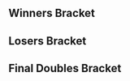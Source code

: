 {{DISPLAYTITLE:Get On My Level 2017: ''Melee'' Doubles Bracket}}{{SetGame|melee}}
{{GOML 2017 Melee Tabs|This=6}}
==Winners Bracket==
{{8DEDoublesWBracketA
<!-- ROUND 1 -->
|r1m1t1p1=Leffen |r1m1t1p1flag=se
|r1m1t1p2=Ice |r1m1t1p2flag=de |r1m1t1score=2
|r1m1t2p1=Ryan Ford |r1m1t2p1flag=ca
|r1m1t2p2=Kage |r1m1t2p2flag=ca |r1m1t2score=0
|r1m1win=1
|r1m1t1p1char1=fox |r1m1t1p1stock1=1 |r1m1t1p2char1=fox |r1m1t1p2stock1=1
|r1m1t2p1char1=fox |r1m1t2p1stock1=0 |r1m1t2p2char1=ganon |r1m1t2p2stock1=0 |r1m1win1=1 |r1m1stage1=Battlefield
|r1m1t1p1char2=fox |r1m1t1p1stock2=1 |r1m1t1p2char2=fox |r1m1t1p2stock2=3
|r1m1t2p1char2=fox |r1m1t2p1stock2=0 |r1m1t2p2char2=ganon |r1m1t2p2stock2=0 |r1m1win2=1 |r1m1stage2=Battlefield
|r1m1date=July 29, 2017
|r1m1details={{BracketMatchDetails|reddit=|comment=|vod=}}

|r1m2t1p1=The Moon |r1m2t1p1flag=us
|r1m2t1p2=DJ Nintendo |r1m2t1p2flag=us |r1m2t1score=2
|r1m2t2p1=Bladewise |r1m2t2p1flag=us
|r1m2t2p2=Nightmare |r1m2t2p2flag=ca |r1m2t2score=1
|r1m2win=1
|r1m2t1p1char1=marth |r1m2t1p1stock1=1 |r1m2t1p2char1=fox |r1m2t1p2stock1=2
|r1m2t2p1char1=peach |r1m2t2p1stock1=0 |r1m2t2p2char1=marth |r1m2t2p2stock1=0 |r1m2win1=1 |r1m2stage1=Dream Land
|r1m2t1p1char2=marth |r1m2t1p1stock2=0 |r1m2t1p2char2=fox |r1m2t1p2stock2=0
|r1m2t2p1char2=peach |r1m2t2p1stock2=1 |r1m2t2p2char2=marth |r1m2t2p2stock2=1 |r1m2win2=2 |r1m2stage2=Battlefield
|r1m2t1p1char3=marth |r1m2t1p1stock3=2 |r1m2t1p2char3=fox |r1m2t1p2stock3=4
|r1m2t2p1char3=peach |r1m2t2p1stock3=0 |r1m2t2p2char3=marth |r1m2t2p2stock3=0 |r1m2win3=1 |r1m2stage3=Battlefield
|r1m2date=July 29, 2017
|r1m2details={{BracketMatchDetails|reddit=|comment=|vod=}}

|r1m3t1p1=Shroomed |r1m3t1p1flag=us
|r1m3t1p2=SFAT |r1m3t1p2flag=us |r1m3t1score=2
|r1m3t2p1=MacD |r1m3t2p1flag=us
|r1m3t2p2=KirbyKaze |r1m3t2p2flag=ca |r1m3t2score=0
|r1m3win=1
|r1m3t1p1char1=sheik |r1m3t1p1stock1=1 |r1m3t1p2char1=fox |r1m3t1p2stock1=1
|r1m3t2p1char1=peach |r1m3t2p1stock1=0 |r1m3t2p2char1=sheik |r1m3t2p2stock1=0 |r1m3win1=1 |r1m3stage1=Final Destination
|r1m3t1p1char2=sheik |r1m3t1p1stock2=3 |r1m3t1p2char2=fox |r1m3t1p2stock2=2
|r1m3t2p1char2=peach |r1m3t2p1stock2=0 |r1m3t2p2char2=sheik |r1m3t2p2stock2=0 |r1m3win2=1 |r1m3stage2=Final Destination
|r1m3date=July 29, 2017
|r1m3details={{BracketMatchDetails|reddit=|comment=|vod=}}

|r1m4t1p1=Hungrybox |r1m4t1p1flag=us
|r1m4t1p2=Westballz |r1m4t1p2flag=us |r1m4t1score=2
|r1m4t2p1=Crush |r1m4t2p1flag=us
|r1m4t2p2=Hax |r1m4t2p2flag=us |r1m4t2score=1
|r1m4win=1
|r1m4t1p1char1=puff |r1m4t1p1stock1=3 |r1m4t1p2char1=falco |r1m4t1p2stock1=3
|r1m4t2p1char1=fox |r1m4t2p1stock1=0 |r1m4t2p2char1=fox |r1m4t2p2stock1=0 |r1m4win1=1 |r1m4stage1=Final Destination
|r1m4t1p1char2=puff |r1m4t1p1stock2=0 |r1m4t1p2char2=falco |r1m4t1p2stock2=0
|r1m4t2p1char2=fox |r1m4t2p1stock2=1 |r1m4t2p2char2=fox |r1m4t2p2stock2=1 |r1m4win2=2 |r1m4stage2=Pokémon Stadium
|r1m4t1p1char3=puff |r1m4t1p1stock3=1 |r1m4t1p2char3=falco |r1m4t1p2stock3=1
|r1m4t2p1char3=fox |r1m4t2p1stock3=0 |r1m4t2p2char3=fox |r1m4t2p2stock3=0 |r1m4win3=1 |r1m4stage3=Battlefield
|r1m4date=July 29, 2017
|r1m4details={{BracketMatchDetails|reddit=|comment=|vod=}}

<!-- ROUND 2 -->
|r2m1t1p1=Leffen |r2m1t1p1flag=se
|r2m1t1p2=Ice |r2m1t1p2flag=de |r2m1t1score=3
|r2m1t2p1=The Moon |r2m1t2p1flag=us
|r2m1t2p2=DJ Nintendo |r2m1t2p2flag=us |r2m1t2score=1
|r2m1win=1
|r2m1t1p1char1=fox |r2m1t1p1stock1=2 |r2m1t1p2char1=fox |r2m1t1p2stock1=1
|r2m1t2p1char1=fox |r2m1t2p1stock1=0 |r2m1t2p2char1=fox |r2m1t2p2stock1=0 |r2m1win1=1 |r2m1stage1=Pokémon Stadium
|r2m1t1p1char2=fox |r2m1t1p1stock2=0 |r2m1t1p2char2=fox |r2m1t1p2stock2=0
|r2m1t2p1char2=fox |r2m1t2p1stock2=1 |r2m1t2p2char2=fox |r2m1t2p2stock2=1 |r2m1win2=2 |r2m1stage2=Dream Land
|r2m1t1p1char3=fox |r2m1t1p1stock3=2 |r2m1t1p2char3=fox |r2m1t1p2stock3=2
|r2m1t2p1char3=fox |r2m1t2p1stock3=0 |r2m1t2p2char3=fox |r2m1t2p2stock3=0 |r2m1win3=1 |r2m1stage3=Final Destination
|r2m1t1p1char4=fox |r2m1t1p1stock4=2 |r2m1t1p2char4=fox |r2m1t1p2stock4=1
|r2m1t2p1char4=fox |r2m1t2p1stock4=0 |r2m1t2p2char4=fox |r2m1t2p2stock4=0 |r2m1win4=1 |r2m1stage4=Battlefield
|r2m1date=July 29, 2017
|r2m1details={{BracketMatchDetails|reddit=|comment=|vod=https://www.youtube.com/watch?v=UDaO3PuQNCs}}

|r2m2t1p1=Shroomed |r2m2t1p1flag=us
|r2m2t1p2=SFAT |r2m2t1p2flag=us |r2m2t1score=3
|r2m2t2p1=Hungrybox |r2m2t2p1flag=us
|r2m2t2p2=Westballz |r2m2t2p2flag=us |r2m2t2score=1
|r2m2win=1
|r2m2t1p1char1=sheik |r2m2t1p1stock1=1 |r2m2t1p2char1=fox |r2m2t1p2stock1=1
|r2m2t2p1char1=puff |r2m2t2p1stock1=0 |r2m2t2p2char1=falco |r2m2t2p2stock1=0 |r2m2win1=1 |r2m2stage1=Battlefield
|r2m2t1p1char2=sheik |r2m2t1p1stock2=0 |r2m2t1p2char2=fox |r2m2t1p2stock2=0
|r2m2t2p1char2=puff |r2m2t2p1stock2=1 |r2m2t2p2char2=falco |r2m2t2p2stock2=1 |r2m2win2=2 |r2m2stage2=Final Destination
|r2m2t1p1char3=sheik |r2m2t1p1stock3=1 |r2m2t1p2char3=fox |r2m2t1p2stock3=1
|r2m2t2p1char3=puff |r2m2t2p1stock3=0 |r2m2t2p2char3=falco |r2m2t2p2stock3=0 |r2m2win3=1 |r2m2stage3=Yoshi's Story
|r2m2t1p1char4=sheik |r2m2t1p1stock4=3 |r2m2t1p2char4=fox |r2m2t1p2stock4=2
|r2m2t2p1char4=puff |r2m2t2p1stock4=0 |r2m2t2p2char4=falco |r2m2t2p2stock4=0 |r2m2win4=1 |r2m2stage4=Dream Land
|r2m2date=July 29, 2017
|r2m2details={{BracketMatchDetails|reddit=|comment=|vod=https://www.youtube.com/watch?v=jod--2JiLCc}}
}}
==Losers Bracket==
{{16DEDoublesLBracketSmwA
|tourneylink=Get On My Level/2017/Melee
|tourneyname=Get On My Level 2017
|l1placement=13-16
|l2placement=9-12
|l3placement=7-8
|l4placement=5-6

<!-- ROUND 1 -->
|l1m1t1p1=Syphichan |l1m1t1p1flag=ca
|l1m1t1p2=Duck |l1m1t1p2flag=us |l1m1t1score=0
|l1m1t2p1=Nintendude |l1m1t2p1flag=us
|l1m1t2p2=Mafia |l1m1t2p2flag=us |l1m1t2score=2
|l1m1win=2

|l1m2t1p1=Prince Abu |l1m2t1p1flag=us
|l1m2t1p2=MikeHaze |l1m2t1p2flag=us |l1m2t1score=2
|l1m2t2p1=Fork |l1m2t2p1flag=ca
|l1m2t2p2=Moky |l1m2t2p2flag=ca |l1m2t2score=1
|l1m2win=1
|l1m2t1p1char1=puff |l1m2t1p1stock1=0 |l1m2t1p2char1=fox |l1m2t1p2stock1=0
|l1m2t2p1char1=ic |l1m2t2p1stock1=1 |l1m2t2p2char1=fox |l1m2t2p2stock1=0 |l1m2win1=2 |l1m2stage1=Final Destination
|l1m2t1p1char2=puff |l1m2t1p1stock2=2 |l1m2t1p2char2=fox |l1m2t1p2stock2=1
|l1m2t2p1char2=ic |l1m2t2p1stock2=0 |l1m2t2p2char2=fox |l1m2t2p2stock2=0 |l1m2win2=1 |l1m2stage2=Battlefield
|l1m2t1p1char3=puff |l1m2t1p1stock3=3 |l1m2t1p2char3=fox |l1m2t1p2stock3=2
|l1m2t2p1char3=ic |l1m2t2p1stock3=0 |l1m2t2p2char3=fox |l1m2t2p2stock3=0 |l1m2win3=1 |l1m2stage3=Yoshi's Story
|l1m2date=July 29, 2017
|l1m2details={{BracketMatchDetails|reddit=|comment=|vod=}}

|l1m3t1p1=Monib |l1m3t1p1flag=ca
|l1m3t1p2=Trulliam |l1m3t1p2flag=ca |l1m3t1score=1
|l1m3t2p1=n0ne |l1m3t2p1flag=ni
|l1m3t2p2=Abate |l1m3t2p2flag=us |l1m3t2score=2
|l1m3win=2
|l1m3t1p1char1=luigi |l1m3t1p1stock1=0 |l1m3t1p2char1=falco |l1m3t1p2stock1=0
|l1m3t2p1char1=cf |l1m3t2p1stock1=1 |l1m3t2p2char1=luigi |l1m3t2p2stock1=2 |l1m3win1=2 |l1m3stage1=Final Destination
|l1m3t1p1char2=luigi |l1m3t1p1stock2=2 |l1m3t1p2char2=falco |l1m3t1p2stock2=2
|l1m3t2p1char2=cf |l1m3t2p1stock2=0 |l1m3t2p2char2=luigi |l1m3t2p2stock2=0 |l1m3win2=1 |l1m3stage2=Final Destination
|l1m3t1p1char3=luigi |l1m3t1p1stock3=0 |l1m3t1p2char3=falco |l1m3t1p2stock3=0
|l1m3t2p1char3=cf |l1m3t2p1stock3=2 |l1m3t2p2char3=luigi |l1m3t2p2stock3=1 |l1m3win3=2 |l1m3stage3=Battlefield
|l1m3date=July 29, 2017
|l1m3details={{BracketMatchDetails|reddit=|comment=|vod=}}

|l1m4t1p1=Plat |l1m4t1p1flag=ca
|l1m4t1p2=Damian Tyson |l1m4t1p2flag=ca |l1m4t1score=1
|l1m4t2p1=R2DLiu |l1m4t2p1flag=us
|l1m4t2p2=Zain |l1m4t2p2flag=us |l1m4t2score=2
|l1m4win=2

<!-- ROUND 2 -->
|l2m1t1p1=Crush |l2m1t1p1flag=us
|l2m1t1p2=Hax |l2m1t1p2flag=us |l2m1t1score=1
|l2m1t2p1=Nintendude |l2m1t2p1flag=us
|l2m1t2p2=Mafia |l2m1t2p2flag=us |l2m1t2score=2
|l2m1win=2
|l2m1t1p1char1=fox |l2m1t1p1stock1=1 |l2m1t1p2char1=fox |l2m1t1p2stock1=1
|l2m1t2p1char1=ic |l2m1t2p1stock1=0 |l2m1t2p2char1=peach |l2m1t2p2stock1=0 |l2m1win1=1 |l2m1stage1=Final Destination
|l2m1t1p1char2=fox |l2m1t1p1stock2=0 |l2m1t1p2char2=fox |l2m1t1p2stock2=0
|l2m1t2p1char2=ic |l2m1t2p1stock2=0 |l2m1t2p2char2=peach |l2m1t2p2stock2=1 |l2m1win2=2 |l2m1stage2=Final Destination
|l2m1t1p1char3=fox |l2m1t1p1stock3=0 |l2m1t1p2char3=fox |l2m1t1p2stock3=0
|l2m1t2p1char3=ic |l2m1t2p1stock3=1 |l2m1t2p2char3=peach |l2m1t2p2stock3=1 |l2m1win3=2 |l2m1stage3=Battlefield
|l2m1date=July 29, 2017
|l2m1details={{BracketMatchDetails|reddit=|comment=|vod=}}

|l2m2t1p1=MacD |l2m2t1p1flag=us
|l2m2t1p2=KirbyKaze |l2m2t1p2flag=ca |l2m2t1score=2
|l2m2t2p1=Prince Abu |l2m2t2p1flag=us
|l2m2t2p2=MikeHaze |l2m2t2p2flag=us |l2m2t2score=1
|l2m2win=1
|l2m2t1p1char1=peach |l2m2t1p1stock1=1 |l2m2t1p2char1=sheik |l2m2t1p2stock1=1
|l2m2t2p1char1=puff |l2m2t2p1stock1=0 |l2m2t2p2char1=fox |l2m2t2p2stock1=0 |l2m2win1=1 |l2m2stage1=Final Destination
|l2m2t1p1char2=peach |l2m2t1p1stock2=0 |l2m2t1p2char2=sheik |l2m2t1p2stock2=0
|l2m2t2p1char2=puff |l2m2t2p1stock2=1 |l2m2t2p2char2=fox |l2m2t2p2stock2=1 |l2m2win2=2 |l2m2stage2=Final Destination
|l2m2t1p1char3=peach |l2m2t1p1stock3=1 |l2m2t1p2char3=sheik |l2m2t1p2stock3=1
|l2m2t2p1char3=puff |l2m2t2p1stock3=0 |l2m2t2p2char3=fox |l2m2t2p2stock3=0 |l2m2win3=1 |l2m2stage3=Battlefield
|l2m2date=July 29, 2017
|l2m2details={{BracketMatchDetails|reddit=|comment=|vod=}}

|l2m3t1p1=Bladewise |l2m3t1p1flag=us
|l2m3t1p2=Nightmare |l2m3t1p2flag=ca |l2m3t1score=2
|l2m3t2p1=n0ne |l2m3t2p1flag=ni
|l2m3t2p2=Abate |l2m3t2p2flag=us |l2m3t2score=0
|l2m3win=1
|l2m3t1p1char1=peach |l2m3t1p1stock1=2 |l2m3t1p2char1=marth |l2m3t1p2stock1=1
|l2m3t2p1char1=cf |l2m3t2p1stock1=0 |l2m3t2p2char1=luigi |l2m3t2p2stock1=0 |l2m3win1=1 |l2m3stage1=Battlefield
|l2m3t1p1char2=peach |l2m3t1p1stock2=2 |l2m3t1p2char2=marth |l2m3t1p2stock2=1
|l2m3t2p1char2=cf |l2m3t2p1stock2=0 |l2m3t2p2char2=luigi |l2m3t2p2stock2=0 |l2m3win2=1 |l2m3stage2=Battlefield
|l2m3date=July 29, 2017
|l2m3details={{BracketMatchDetails|reddit=|comment=|vod=}}

|l2m4t1p1=Ryan Ford |l2m4t1p1flag=ca
|l2m4t1p2=Kage |l2m4t1p2flag=ca |l2m4t1score=2
|l2m4t2p1=R2DLiu |l2m4t2p1flag=us
|l2m4t2p2=Zain |l2m4t2p2flag=us |l2m4t2score=1
|l2m4win=1
|l2m4t1p1char1=fox |l2m4t1p1stock1=0 |l2m4t1p2char1=ganon |l2m4t1p2stock1=0
|l2m4t2p1char1=fox |l2m4t2p1stock1=2 |l2m4t2p2char1=marth |l2m4t2p2stock1=2 |l2m4win1=2 |l2m4stage1=Battlefield
|l2m4t1p1char2=fox |l2m4t1p1stock2=1 |l2m4t1p2char2=ganon |l2m4t1p2stock2=1
|l2m4t2p1char2=fox |l2m4t2p1stock2=0 |l2m4t2p2char2=marth |l2m4t2p2stock2=0 |l2m4win2=1 |l2m4stage2=Dream Land
|l2m4t1p1char3=fox |l2m4t1p1stock3=2 |l2m4t1p2char3=ganon |l2m4t1p2stock3=1
|l2m4t2p1char3=fox |l2m4t2p1stock3=0 |l2m4t2p2char3=marth |l2m4t2p2stock3=0 |l2m4win3=1 |l2m4stage3=Pokémon Stadium
|l2m4date=July 29, 2017
|l2m4details={{BracketMatchDetails|reddit=|comment=|vod=}}

<!-- ROUND 3 -->
|l3m1t1p1=Nintendude |l3m1t1p1flag=us
|l3m1t1p2=Mafia |l3m1t1p2flag=us |l3m1t1score=0
|l3m1t2p1=MacD |l3m1t2p1flag=us
|l3m1t2p2=KirbyKaze |l3m1t2p2flag=ca |l3m1t2score=3
|l3m1win=2
|l3m1t1p1char1=ic |l3m1t1p1stock1=0 |l3m1t1p2char1=peach |l3m1t1p2stock1=0
|l3m1t2p1char1=peach |l3m1t2p1stock1=2 |l3m1t2p2char1=sheik |l3m1t2p2stock1=1 |l3m1win1=2 |l3m1stage1=Dream Land
|l3m1t1p1char2=ic |l3m1t1p1stock2=0 |l3m1t1p2char2=peach |l3m1t1p2stock2=0
|l3m1t2p1char2=peach |l3m1t2p1stock2=2 |l3m1t2p2char2=sheik |l3m1t2p2stock2=2 |l3m1win2=2 |l3m1stage2=Pokémon Stadium
|l3m1t1p1char3=puff |l3m1t1p1stock3=0 |l3m1t1p2char3=peach |l3m1t1p2stock3=0
|l3m1t2p1char3=peach |l3m1t2p1stock3=1 |l3m1t2p2char3=sheik |l3m1t2p2stock3=1 |l3m1win3=2 |l3m1stage3=Dream Land
|l3m1date=July 29, 2017
|l3m1details={{BracketMatchDetails|reddit=|comment=|vod=https://www.youtube.com/watch?v=ZKNhAC6mNeU}}

|l3m2t1p1=Bladewise |l3m2t1p1flag=us
|l3m2t1p2=Nightmare |l3m2t1p2flag=ca |l3m2t1score=1
|l3m2t2p1=Ryan Ford |l3m2t2p1flag=ca
|l3m2t2p2=Kage |l3m2t2p2flag=ca |l3m2t2score=3
|l3m2win=2
|l3m2t1p1char1=peach |l3m2t1p1stock1=0 |l3m2t1p2char1=marth |l3m2t1p2stock1=0
|l3m2t2p1char1=fox |l3m2t2p1stock1=2 |l3m2t2p2char1=ganon |l3m2t2p2stock1=2 |l3m2win1=2 |l3m2stage1=Battlefield
|l3m2t1p1char2=peach |l3m2t1p1stock2=0 |l3m2t1p2char2=marth |l3m2t1p2stock2=0
|l3m2t2p1char2=fox |l3m2t2p1stock2=2 |l3m2t2p2char2=ganon |l3m2t2p2stock2=3 |l3m2win2=2 |l3m2stage2=Final Destination
|l3m2t1p1char3=peach |l3m2t1p1stock3=2 |l3m2t1p2char3=fox |l3m2t1p2stock3=2
|l3m2t2p1char3=fox |l3m2t2p1stock3=0 |l3m2t2p2char3=ganon |l3m2t2p2stock3=0 |l3m2win3=1 |l3m2stage3=Pokémon Stadium
|l3m2t1p1char4=peach |l3m2t1p1stock4=0 |l3m2t1p2char4=fox |l3m2t1p2stock4=0
|l3m2t2p1char4=fox |l3m2t2p1stock4=1 |l3m2t2p2char4=ganon |l3m2t2p2stock4=1 |l3m2win4=2 |l3m2stage4=Yoshi's Story
|l3m2date=July 29, 2017
|l3m2details={{BracketMatchDetails|reddit=|comment=|vod=https://www.youtube.com/watch?v=I1RCaZL3KAs}}

<!-- ROUND 4 -->
|l4m1t1p1=The Moon |l4m1t1p1flag=us
|l4m1t1p2=DJ Nintendo |l4m1t1p2flag=us |l4m1t1score=3
|l4m1t2p1=MacD |l4m1t2p1flag=us
|l4m1t2p2=KirbyKaze |l4m1t2p2flag=ca |l4m1t2score=1
|l4m1win=1
|l4m1t1p1char1=fox |l4m1t1p1stock1=0 |l4m1t1p2char1=fox |l4m1t1p2stock1=0
|l4m1t2p1char1=peach |l4m1t2p1stock1=1 |l4m1t2p2char1=sheik |l4m1t2p2stock1=2 |l4m1win1=2 |l4m1stage1=Battlefield
|l4m1t1p1char2=fox |l4m1t1p1stock2=1 |l4m1t1p2char2=fox |l4m1t1p2stock2=1
|l4m1t2p1char2=peach |l4m1t2p1stock2=0 |l4m1t2p2char2=sheik |l4m1t2p2stock2=0 |l4m1win2=1 |l4m1stage2=Pokémon Stadium
|l4m1t1p1char3=marth |l4m1t1p1stock3=1 |l4m1t1p2char3=fox |l4m1t1p2stock3=1
|l4m1t2p1char3=peach |l4m1t2p1stock3=0 |l4m1t2p2char3=sheik |l4m1t2p2stock3=0 |l4m1win3=1 |l4m1stage3=Yoshi's Story
|l4m1t1p1char4=fox |l4m1t1p1stock4=1 |l4m1t1p2char4=fox |l4m1t1p2stock4=1
|l4m1t2p1char4=peach |l4m1t2p1stock4=0 |l4m1t2p2char4=sheik |l4m1t2p2stock4=0 |l4m1win4=1 |l4m1stage4=Dream Land
|l4m1date=July 29, 2017
|l4m1details={{BracketMatchDetails|reddit=|comment=|vod=https://www.youtube.com/watch?v=AhP097sMQLw}}

|l4m2t1p1=Hungrybox |l4m2t1p1flag=us
|l4m2t1p2=Westballz |l4m2t1p2flag=us |l4m2t1score=3
|l4m2t2p1=Ryan Ford |l4m2t2p1flag=ca
|l4m2t2p2=Kage |l4m2t2p2flag=ca |l4m2t2score=0
|l4m2win=1
|l4m2t1p1char1=puff |l4m2t1p1stock1=1 |l4m2t1p2char1=fox |l4m2t1p2stock1=1
|l4m2t2p1char1=fox |l4m2t2p1stock1=0 |l4m2t2p2char1=ganon |l4m2t2p2stock1=0 |l4m2win1=1 |l4m2stage1=Battlefield
|l4m2t1p1char2=puff |l4m2t1p1stock2=2 |l4m2t1p2char2=fox |l4m2t1p2stock2=1
|l4m2t2p1char2=fox |l4m2t2p1stock2=0 |l4m2t2p2char2=ganon |l4m2t2p2stock2=0 |l4m2win2=1 |l4m2stage2=Pokémon Stadium
|l4m2t1p1char3=puff |l4m2t1p1stock3=2 |l4m2t1p2char3=fox |l4m2t1p2stock3=1
|l4m2t2p1char3=fox |l4m2t2p1stock3=0 |l4m2t2p2char3=ganon |l4m2t2p2stock3=0 |l4m2win3=1 |l4m2stage3=Battlefield
|l4m2date=July 29, 2017
|l4m2details={{BracketMatchDetails|reddit=|comment=|vod=https://www.youtube.com/watch?v=oo3BF3BF3bw}}
}}
<onlyinclude>
==Final Doubles Bracket==
{{DEFinalDoublesSmwBracket
|tourneylink=Get On My Level/2017/Melee
|tourneyname=Get On My Level 2017
|l1placement=4
|r2placement=3
|r3loserplacement=2
|r3winnerplacement=1

<!-- FROM WINNERS -->
|r1m1t1p1=Leffen |r1m1t1p1flag=se
|r1m1t1p2=Ice |r1m1t1p2flag=de |r1m1t1score=3
|r1m1t2p1=Shroomed |r1m1t2p1flag=us
|r1m1t2p2=SFAT |r1m1t2p2flag=us |r1m1t2score=2
|r1m1win=1
|r1m1t1p1char1=fox |r1m1t1p1stock1=0 |r1m1t1p2char1=fox |r1m1t1p2stock1=0
|r1m1t2p1char1=marth |r1m1t2p1stock1=0 |r1m1t2p2char1=fox |r1m1t2p2stock1=1 |r1m1win1=2 |r1m1stage1=Final Destination
|r1m1t1p1char2=fox |r1m1t1p1stock2=2 |r1m1t1p2char2=fox |r1m1t1p2stock2=2
|r1m1t2p1char2=marth |r1m1t2p1stock2=0 |r1m1t2p2char2=fox |r1m1t2p2stock2=0 |r1m1win2=1 |r1m1stage2=Dream Land
|r1m1t1p1char3=fox |r1m1t1p1stock3=2 |r1m1t1p2char3=fox |r1m1t1p2stock3=1
|r1m1t2p1char3=marth |r1m1t2p1stock3=0 |r1m1t2p2char3=fox |r1m1t2p2stock3=0 |r1m1win3=1 |r1m1stage3=Battlefield
|r1m1t1p1char4=fox |r1m1t1p1stock4=0 |r1m1t1p2char4=fox |r1m1t1p2stock4=0
|r1m1t2p1char4=sheik |r1m1t2p1stock4=1 |r1m1t2p2char4=fox |r1m1t2p2stock4=1 |r1m1win4=2 |r1m1stage4=Battlefield
|r1m1t1p1char5=fox |r1m1t1p1stock5=1 |r1m1t1p2char5=fox |r1m1t1p2stock5=1
|r1m1t2p1char5=marth |r1m1t2p1stock5=0 |r1m1t2p2char5=fox |r1m1t2p2stock5=0 |r1m1win5=1 |r1m1stage5=Final Destination
|r1m1date=July 29, 2017
|r1m1details={{BracketMatchDetails|reddit=|comment=|vod=https://www.youtube.com/watch?v=I6_A4vYXXPE}}

<!-- FROM LOSERS -->
|l1m1t1p1=The Moon|l1m1t1p1flag=us
|l1m1t1p2=DJ Nintendo |l1m1t1p2flag=us |l1m1t1score=0
|l1m1t2p1=Hungrybox |l1m1t2p1flag=us
|l1m1t2p2=Westballz |l1m1t2p2flag=us |l1m1t2score=3
|l1m1win=2
|l1m1t1p1char1=fox |l1m1t1p1stock1=0 |l1m1t1p2char1=fox |l1m1t1p2stock1=0
|l1m1t2p1char1=puff |l1m1t2p1stock1=2 |l1m1t2p2char1=fox |l1m1t2p2stock1=1 |l1m1win1=2 |l1m1stage1=Battlefield
|l1m1t1p1char2=fox |l1m1t1p1stock2=0 |l1m1t1p2char2=fox |l1m1t1p2stock2=0
|l1m1t2p1char2=puff |l1m1t2p1stock2=1 |l1m1t2p2char2=fox |l1m1t2p2stock2=1 |l1m1win2=2 |l1m1stage2=Pokémon Stadium
|l1m1t1p1char3=marth |l1m1t1p1stock3=0 |l1m1t1p2char3=fox |l1m1t1p2stock3=0
|l1m1t2p1char3=puff |l1m1t2p1stock3=1 |l1m1t2p2char3=fox |l1m1t2p2stock3=1 |l1m1win3=2 |l1m1stage3=Battlefield
|l1m1date=July 29, 2017
|l1m1details={{BracketMatchDetails|reddit=|comment=|vod=https://www.youtube.com/watch?v=L1jjoDu6L5A}}

<!-- LOSERS FINALS -->
|r2m1t1p1=Shroomed |r2m1t1p1flag=us
|r2m1t1p2=SFAT |r2m1t1p2flag=us |r2m1t1score=3
|r2m1t2p1=Hungrybox |r2m1t2p1flag=us
|r2m1t2p2=Westballz |r2m1t2p2flag=us |r2m1t2score=0
|r2m1win=1
|r2m1t1p1char1=sheik |r2m1t1p1stock1=1 |r2m1t1p2char1=fox |r2m1t1p2stock1=0
|r2m1t2p1char1=puff |r2m1t2p1stock1=0 |r2m1t2p2char1=fox |r2m1t2p2stock1=0 |r2m1win1=1 |r2m1stage1=Battlefield
|r2m1t1p1char2=sheik |r2m1t1p1stock2=2 |r2m1t1p2char2=fox |r2m1t1p2stock2=1
|r2m1t2p1char2=puff |r2m1t2p1stock2=0 |r2m1t2p2char2=fox |r2m1t2p2stock2=0 |r2m1win2=1 |r2m1stage2=Final Destination
|r2m1t1p1char3=sheik |r2m1t1p1stock3=1 |r2m1t1p2char3=fox |r2m1t1p2stock3=2
|r2m1t2p1char3=puff |r2m1t2p1stock3=0 |r2m1t2p2char3=fox |r2m1t2p2stock3=0 |r2m1win3=1 |r2m1stage3=Final Destination
|r2m1date=July 29, 2017
|r2m1details={{BracketMatchDetails|reddit=|comment=|vod=https://www.youtube.com/watch?v=_B8SNp7wzCU}}

<!-- GRAND FINALS -->
|r3m1t1p1=Leffen |r3m1t1p1flag=se
|r3m1t1p2=Ice |r3m1t1p2flag=de |r3m1t1score=3 |r3m2t1score=
|r3m1t2p1=Shroomed |r3m1t2p1flag=us
|r3m1t2p2=SFAT |r3m1t2p2flag=us |r3m1t2score=1 |r3m2t2score=
|r3m1win=1
|r3m1t1p1char1=fox |r3m1t1p1stock1=1 |r3m1t1p2char1=fox |r3m1t1p2stock1=1
|r3m1t2p1char1=sheik |r3m1t2p1stock1=0 |r3m1t2p2char1=fox |r3m1t2p2stock1=0 |r3m1win1=1 |r3m1stage1=Dream Land
|r3m1t1p1char2=fox |r3m1t1p1stock2=2 |r3m1t1p2char2=fox |r3m1t1p2stock2=3
|r3m1t2p1char2=sheik |r3m1t2p1stock2=0 |r3m1t2p2char2=fox |r3m1t2p2stock2=0 |r3m1win2=1 |r3m1stage2=Battlefield
|r3m1t1p1char3=fox |r3m1t1p1stock3=0 |r3m1t1p2char3=fox |r3m1t1p2stock3=0
|r3m1t2p1char3=sheik |r3m1t2p1stock3=1 |r3m1t2p2char3=fox |r3m1t2p2stock3=0 |r3m1win3=2 |r3m1stage3=Battlefield
|r3m1t1p1char4=fox |r3m1t1p1stock4=1 |r3m1t1p2char4=fox |r3m1t1p2stock4=2
|r3m1t2p1char4=sheik |r3m1t2p1stock4=0 |r3m1t2p2char4=fox |r3m1t2p2stock4=0 |r3m1win4=1 |r3m1stage4=Final Destination
|r3m1date=July 29, 2017
|r3m1details={{BracketMatchDetails|reddit=|comment=|vod=https://www.youtube.com/watch?v=BsG3BEuH8LU}}
}}
</onlyinclude>
